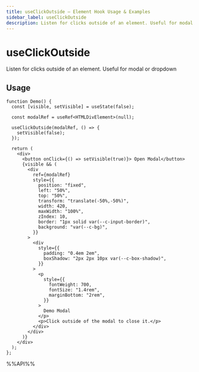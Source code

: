 ```yaml
---
title: useClickOutside – Element Hook Usage & Examples
sidebar_label: useClickOutside
description: Listen for clicks outside of an element. Useful for modal or dropdown. Learn usage patterns, best practices, and code examples for React developers.
---
```

# useClickOutside

Listen for clicks outside of an element. Useful for modal or dropdown


## Usage

```tsx live
function Demo() {
  const [visible, setVisible] = useState(false);

  const modalRef = useRef<HTMLDivElement>(null);

  useClickOutside(modalRef, () => {
    setVisible(false);
  });

  return (
    <div>
      <button onClick={() => setVisible(true)}> Open Modal</button>
      {visible && (
        <div
          ref={modalRef}
          style={{
            position: "fixed",
            left: "50%",
            top: "50%",
            transform: "translate(-50%,-50%)",
            width: 420,
            maxWidth: "100%",
            zIndex: 10,
            border: "1px solid var(--c-input-border)",
            background: "var(--c-bg)",
          }}
        >
          <div
            style={{
              padding: "0.4em 2em",
              boxShadow: "2px 2px 10px var(--c-box-shadow)",
            }}
          >
            <p
              style={{
                fontWeight: 700,
                fontSize: "1.4rem",
                marginBottom: "2rem",
              }}
            >
              Demo Modal
            </p>
            <p>Click outside of the modal to close it.</p>
          </div>
        </div>
      )}
    </div>
  );
};

```

%%API%%
